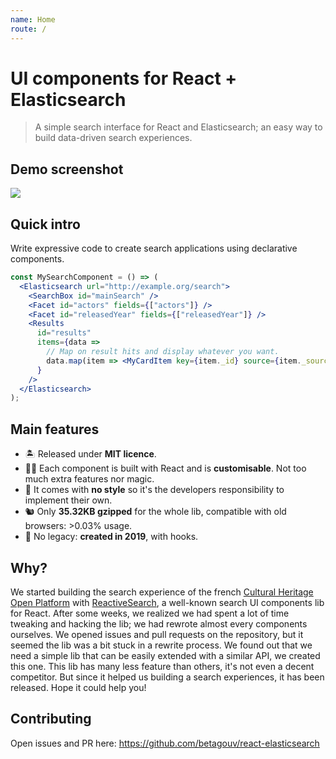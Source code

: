```yaml
---
name: Home
route: /
---
```



# UI components for React + Elasticsearch

> A simple search interface for React and Elasticsearch; an easy way to build data-driven search experiences.

<Demo />

<div id="demo-placeholder" >
<h2>Demo screenshot</h2>
<img src="https://user-images.githubusercontent.com/1575946/61219266-2432bc00-a714-11e9-9f21-3eac120751c5.png" />
</div>

## Quick intro

Write expressive code to create search applications using declarative components.

```jsx
const MySearchComponent = () => (
  <Elasticsearch url="http://example.org/search">
    <SearchBox id="mainSearch" />
    <Facet id="actors" fields={["actors"]} />
    <Facet id="releasedYear" fields={["releasedYear"]} />
    <Results
      id="results"
      items={data =>
        // Map on result hits and display whatever you want.
        data.map(item => <MyCardItem key={item._id} source={item._source} />)
      }
    />
  </Elasticsearch>
);
```

## Main features

- 🏝 Released under **MIT licence**.
- 👩‍🎨 Each component is built with React and is **customisable**. Not too much extra features nor magic.
- 💅 It comes with **no style** so it's the developers responsibility to implement their own.
- 🐿 Only **35.32KB gzipped** for the whole lib, compatible with old browsers: >0.03% usage.
- 🔮 No legacy: **created in 2019**, with hooks.

## Why?

We started building the search experience
of the french [Cultural Heritage Open Platform](https://www.pop.culture.gouv.fr/)
with [ReactiveSearch](https://opensource.appbase.io/reactivesearch/), a well-known
search UI components lib for React.
After some weeks, we realized we had spent a lot of time tweaking and hacking the lib;
we had rewrote almost every components ourselves. We opened issues and pull requests on the repository,
but it seemed the lib was a bit stuck in a rewrite process.
We found out that we need a simple lib that can be easily extended with a similar API,
we created this one. This lib has many less feature than others, it's not even a decent competitor.
But since it helped us building a search experiences, it has been released. Hope it could help you!

## Contributing

Open issues and PR here: https://github.com/betagouv/react-elasticsearch
